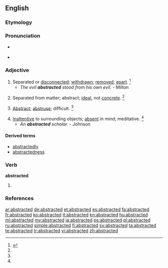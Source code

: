 ==English==

===Etymology===
{{suffix|abstract|ed}}

===Pronunciation===
* {{a|RP}} {{IPA|/əb.ˈstræk.tɪd/}}
* {{a|US}} {{IPA|/əb.ˈstræk.tɪd/|/æb.ˈstræk.tɪd/}}

===Adjective===
{{en-adj}}

# Separated or [[disconnected]]; [[withdrawn]]; [[remove]]d; [[apart]]. {{defdate|First attested in the mid 16<sup>th</sup> century.}}<ref name=SOED>{{reference-book | last =| first = | authorlink =  | coauthors =  | editor =Brown, Lesley  | others =  | title = The Shorter Oxford English Dictionary | origdate =  | origyear = 1933| origmonth =  | url =  | format =  | accessdate =  | accessyear =  | accessmonth =  | edition = 5th | date =  | year =2003| month =  | publisher =Oxford University Press  | location =Oxford, UK | language =  | id =  | doi = | isbn =978-0-19-860575-7 | lccn = | ol = | pages =10| chapter =  | chapterurl =  | quote =}}</ref>
#* ''The evil '''abstracted''' stood from his own evil.'' - Milton
# {{nowadays|rare}} Separated from matter; abstract; [[ideal]], not [[concrete]]. {{defdate|First attested in the early 17<sup>th</sup> century.}}<ref name=SOED/>
# {{nowadays|rare}} [[abstract|Abstract]]; [[abstruse]]; difficult. {{defdate|First attested in the early 17<sup>th</sup> century.}}<ref name=SOED/>
# [[inattentive|Inattentive]] to surrounding objects; [[absent]] in mind; meditative. {{defdate|First attested in the early 17<sup>th</sup> century.}}<ref name=SOED/>
#* ''An '''abstracted''' scholar.'' - Johnson

====Derived terms====
* [[abstractedly]]
* [[abstractedness]]

===Verb===
'''abstracted'''

# {{en-past of|abstract}}

===References===
<references/>

[[ar:abstracted]]
[[de:abstracted]]
[[et:abstracted]]
[[es:abstracted]]
[[fa:abstracted]]
[[fr:abstracted]]
[[ko:abstracted]]
[[it:abstracted]]
[[kn:abstracted]]
[[hu:abstracted]]
[[ml:abstracted]]
[[my:abstracted]]
[[ja:abstracted]]
[[ps:abstracted]]
[[pl:abstracted]]
[[ru:abstracted]]
[[simple:abstracted]]
[[fi:abstracted]]
[[sv:abstracted]]
[[ta:abstracted]]
[[te:abstracted]]
[[tr:abstracted]]
[[vi:abstracted]]
[[zh:abstracted]]